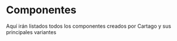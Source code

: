 <Meta title="Componentes" />

# Componentes

Aquí irán listados todos los componentes creados por Cartago y sus principales variantes

